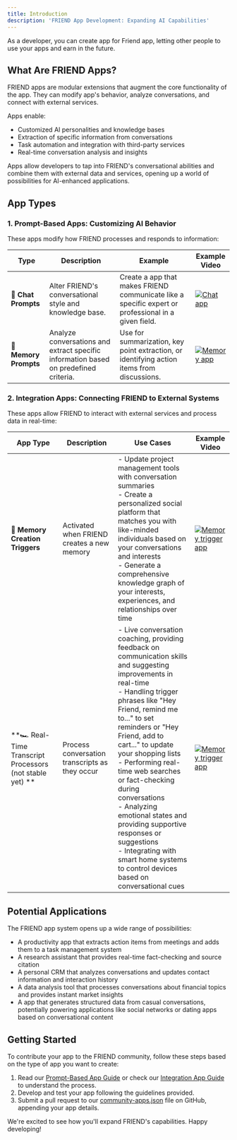 ```yaml
---
title: Introduction
description: 'FRIEND App Development: Expanding AI Capabilities'
---
```


As a developer, you can create app for Friend app, letting other people to use your apps and earn in the future.

## What Are FRIEND Apps?

FRIEND apps are modular extensions that augment the core functionality of the app. They can modify app's
behavior, analyze conversations, and connect with external services.

Apps enable:

- Customized AI personalities and knowledge bases
- Extraction of specific information from conversations
- Task automation and integration with third-party services
- Real-time conversation analysis and insights

[//]: # (With apps, FRIEND can be transformed into specialized tools such as:)

[//]: # (- A personal productivity coach that extracts action items and updates task management systems)

[//]: # (- An expert in any field, providing specialized knowledge and advice)

[//]: # (- A real-time language translator and cultural advisor)

[//]: # (- A personal CRM that analyzes conversations and maintains relationship histories)

[//]: # (- A health and fitness tracker that interprets discussions about diet and exercise)

Apps allow developers to tap into FRIEND's conversational abilities and combine them with external data and services,
opening up a world of possibilities for AI-enhanced applications.

## App Types

### 1. Prompt-Based Apps: Customizing AI Behavior

These apps modify how FRIEND processes and responds to information:

| Type                  | Description                                                                          | Example                                                                                                | Example Video                                                                                            |
|-----------------------|--------------------------------------------------------------------------------------|--------------------------------------------------------------------------------------------------------|----------------------------------------------------------------------------------------------------------|
| **💬 Chat Prompts**   | Alter FRIEND's conversational style and knowledge base.                              | Create a app that makes FRIEND communicate like a specific expert or professional in a given field. | [![Chat app](https://img.youtube.com/vi/k1XhccNDT94/0.jpg)](https://youtube.com/shorts/k1XhccNDT94)   |
| **🧠 Memory Prompts** | Analyze conversations and extract specific information based on predefined criteria. | Use for summarization, key point extraction, or identifying action items from discussions.             | [![Memory app](https://img.youtube.com/vi/Y3ehX_ueQmE/0.jpg)](https://youtube.com/shorts/Y3ehX_ueQmE) |

### 2. Integration Apps: Connecting FRIEND to External Systems

These apps allow FRIEND to interact with external services and process data in real-time:

| App Type                                                             | Description                                    | Use Cases                                                                                                                                                                                                                                                                                                                                                                                                                                                                                                                 | Example Video                                                                                                    |
|-------------------------------------------------------------------------|------------------------------------------------|---------------------------------------------------------------------------------------------------------------------------------------------------------------------------------------------------------------------------------------------------------------------------------------------------------------------------------------------------------------------------------------------------------------------------------------------------------------------------------------------------------------------------|------------------------------------------------------------------------------------------------------------------|
| **👷 Memory Creation Triggers**                                         | Activated when FRIEND creates a new memory     | - Update project management tools with conversation summaries<br />- Create a personalized social platform that matches you with like-minded individuals based on your conversations and interests<br />- Generate a comprehensive knowledge graph of your interests, experiences, and relationships over time                                                                                                                                                                                                                | [![Memory trigger app](https://img.youtube.com/vi/Yv7gP3GZ0ME/0.jpg)](https://youtube.com/shorts/Yv7gP3GZ0ME) |
| **🏎️ Real-Time Transcript Processors (not stable yet) ** | Process conversation transcripts as they occur | - Live conversation coaching, providing feedback on communication skills and suggesting improvements in real-time<br />- Handling trigger phrases like "Hey Friend, remind me to..." to set reminders or "Hey Friend, add to cart..." to update your shopping lists<br />- Performing real-time web searches or fact-checking during conversations<br />- Analyzing emotional states and providing supportive responses or suggestions<br />- Integrating with smart home systems to control devices based on conversational cues | [![Memory trigger app](https://img.youtube.com/vi/h4ojO3WzkxQ/0.jpg)](https://youtube.com/shorts/h4ojO3WzkxQ) |

## Potential Applications

The FRIEND app system opens up a wide range of possibilities:

- A productivity app that extracts action items from meetings and adds them to a task management system
- A research assistant that provides real-time fact-checking and source citation
- A personal CRM that analyzes conversations and updates contact information and interaction history
- A data analysis tool that processes conversations about financial topics and provides instant market insights
- A app that generates structured data from casual conversations, potentially powering applications like social
  networks or dating apps based on conversational content

## Getting Started

To contribute your app to the FRIEND community, follow these steps based on the type of app you want to create:

1. Read our [Prompt-Based App Guide](https://docs.omi.me/developer/apps/PromptBased/) or check
   our [Integration App Guide](https://docs.omi.me/developer/apps/Integrations/) to
   understand the process.
2. Develop and test your app following the guidelines provided.
3. Submit a pull request to
   our [community-apps.json](https://github.com/BasedHardware/Omi/blob/main/community-apps.json) file on
   GitHub, appending your app details.

We're excited to see how you'll expand FRIEND's capabilities. Happy developing!
